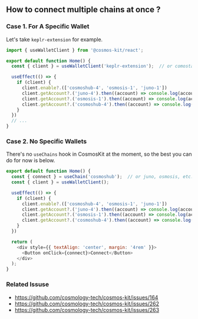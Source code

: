## How to connect multiple chains at once ?

### Case 1. For A Specific Wallet
Let's take `keplr-extension` for example.
```javascript
import { useWalletClient } from '@cosmos-kit/react';

export default function Home() {
  const { client } = useWalletClient('keplr-extension');  // or comostation-extension, leap-extension, etc.

  useEffect(() => {
    if (client) {
      client.enable?.(['cosmoshub-4', 'osmosis-1', 'juno-1'])
      client.getAccount?.('juno-4').then((account) => console.log(account))
      client.getAccount?.('osmosis-1').then((account) => console.log(account))
      client.getAccount?.('cosmoshub-4').then((account) => console.log(account))
    }
  })
  // ...
}
```

### Case 2. No Specific Wallets
There's no `useChains` hook in CosmosKit at the moment, so the best you can do for now is below.
```javascript
export default function Home() {
  const { connect } = useChain('cosmoshub');  // or juno, osmosis, etc.
  const { client } = useWalletClient();

  useEffect(() => {
    if (client) {
      client.enable?.(['cosmoshub-4', 'osmosis-1', 'juno-1'])
      client.getAccount?.('juno-4').then((account) => console.log(account))
      client.getAccount?.('osmosis-1').then((account) => console.log(account))
      client.getAccount?.('cosmoshub-4').then((account) => console.log(account))
    }
  })

  return (
    <div style={{ textAlign: 'center', margin: '4rem' }}>
      <Button onClick={connect}>Connect</Button>
    </div>
  );
}
```


### Related Issuse
* https://github.com/cosmology-tech/cosmos-kit/issues/164
* https://github.com/cosmology-tech/cosmos-kit/issues/262
* https://github.com/cosmology-tech/cosmos-kit/issues/263